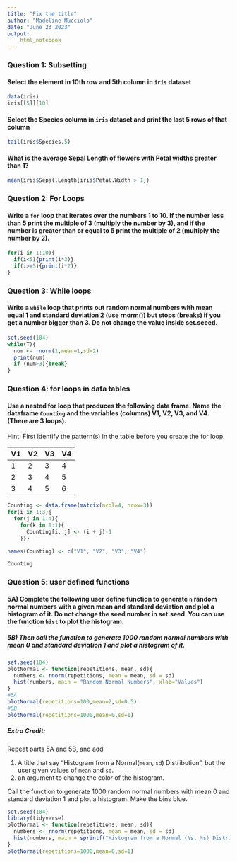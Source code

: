 ```yaml
---
title: "Fix the title"
author: "Madeline Mucciolo"
date: "June 23 2023"
output: 
    html_notebook
---
```


### Question 1: Subsetting

#### Select the element in 10th row and 5th column in `iris` dataset

```r
data(iris)
iris[[5]][10]
```

#### Select the Species column in `iris` dataset and print the last 5 rows of that column
```r
tail(iris$Species,5)
```


#### What is the average Sepal Length of flowers with Petal widths greater than 1? 

```r
mean(iris$Sepal.Length[iris$Petal.Width > 1])
```


### Question 2: For Loops

#### Write a `for` loop that iterates over the numbers 1 to 10. If the number less than 5 print the multiple of 3 (multiply the number by 3), and if the number is greater than or equal to 5 print the multiple of 2 (multiply the number by 2). 

```r
for(i in 1:10){
  if(i<5){print(i*3)}
  if(i>=5){print(i*2)}
}
```

### Question 3: While loops

#### Write a `while` loop that prints out random normal numbers with mean equal 1 and standard deviation 2 (use rnorm()) but stops (breaks) if you get a number bigger than 3. Do not change the value inside set.seeed.
```r
set.seed(184)
while(T){
  num <- rnorm(1,mean=1,sd=2)
  print(num)
  if (num>3){break}
}
```

### Question 4: for loops in data tables

#### Use a nested for loop that produces the following data frame. Name the dataframe `Counting` and the variables (columns)  V1, V2, V3, and V4.  (There are 3 loops). 

Hint: First identify the pattern(s) in the table before you create the for loop.

| V1 | V2 | V3 | V4 |  
|:-- |:-- |:-- |:-- |
| 1 | 2 | 3 | 4 |  
| 2 | 3 | 4 | 5 |  
| 3 | 4 | 5 | 6 |  

```r
Counting <- data.frame(matrix(ncol=4, nrow=3))
for(i in 1:3){
  for(j in 1:4){
    for(k in 1:1){
      Counting[i, j] <- (i + j)-1
    }}}

names(Counting) <- c("V1", "V2", "V3", "V4")

Counting
```

### Question 5: user defined functions

#### 5A) Complete the following user define function to generate `n` random normal numbers with a given mean and standard deviation and plot a histogram of it. Do not change  the seed number in set.seed. You can use the function `hist` to plot the histogram.  

##### 5B) Then call the function to generate 1000 random normal numbers with mean 0 and standard deviation 1 and plot a histogram of it.

```r
set.seed(184)
plotNormal <- function(repetitions, mean, sd){
  numbers <- rnorm(repetitions, mean = mean, sd = sd)
  hist(numbers, main = "Random Normal Numbers", xlab="Values")
}
#5A
plotNormal(repetitions=100,mean=2,sd=0.5)
#5B
plotNormal(repetitions=1000,mean=0,sd=1)
```

##### Extra Credit: 

Repeat parts 5A and 5B, and add 

1. A title that say "Histogram from a Normal(`mean`, `sd`) Distribution", but the user given values of `mean` and `sd`.
2. an argument to change the color of the histogram.  

Call the function to generate 1000 random normal numbers with mean 0 and standard deviation 1 and plot a histogram. Make the bins blue.

```r
set.seed(184)
library(tidyverse)
plotNormal <- function(repetitions, mean, sd){
  numbers <- rnorm(repetitions, mean = mean, sd = sd)
  hist(numbers, main = sprintf("Histogram from a Normal (%s, %s) Distribution", mean, sd), xlab="Values")
}
plotNormal(repetitions=1000,mean=0,sd=1)
```
